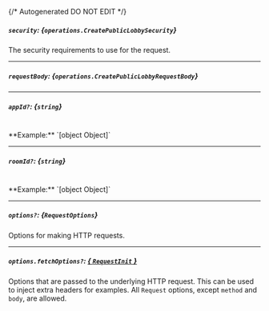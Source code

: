 {/* Autogenerated DO NOT EDIT  */}

##### `security`: *{`operations.CreatePublicLobbySecurity`}*
The security requirements to use for the request.

<Collapsible openLabel={Labels.showProperties} closeLabel={Labels.hideProperties}>
  <CreatePublicLobbySecurity />
</Collapsible>

---
##### `requestBody`: *{`operations.CreatePublicLobbyRequestBody`}*

<Collapsible openLabel={Labels.showProperties} closeLabel={Labels.hideProperties}>
  <CreatePublicLobbyRequestBody />
</Collapsible>

---
##### `appId?`: *{`string`}*
<br/>
**Example:** `[object Object]`

---
##### `roomId?`: *{`string`}*
<br/>
**Example:** `[object Object]`

---
##### `options?`: *{`RequestOptions`}*
Options for making HTTP requests.

---
##### `options.fetchOptions?`: [*{ `RequestInit` }*](https://developer.mozilla.org/en-US/docs/Web/API/Request/Request#options)
Options that are passed to the underlying HTTP request. This can be used to inject extra headers for examples. All `Request` options, except `method` and `body`, are allowed.

